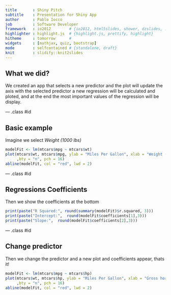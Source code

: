 ```yaml
---
title       : Shiny Pitch
subtitle    : Presentation for Shiny App
author      : Pablo Iocco
job         : Software Developer
framework   : io2012        # {io2012, html5slides, shower, dzslides, ...}
highlighter : highlight.js  # {highlight.js, prettify, highlight}
hitheme     : tomorrow      # 
widgets     : [mathjax, quiz, bootstrap]
mode        : selfcontained # {standalone, draft}
knit        : slidify::knit2slides
---
```


## What we did?

We created an app that selects a new predictor and the plot will update the axis
with the selected predictor a new regression will be calculated and ploted, and 
at the end the most important values of the regression will be display.

--- .class #id 

## Basic example
Imagine we select *Weight (1000 lbs)*

```r
modelFit <- lm(mtcars$mpg ~ mtcars$wt)
plot(mtcars$wt, mtcars$mpg, ylab = "Miles Per Gallon", xlab = "Weight (1000 lbs)"
     ,bty = "n", pch = 16)
abline(modelFit, col = "red", lwd = 2)
```

--- .class #id 

## Regressions Coefficients
Then we show the coefficients at the bottom

```r
print(paste("R Squared:", round(summary(modelFit)$r.squared, 3)))
print(paste("Intercept:",  round(modelFit$coefficients[1],3)))
print(paste("Slope:",  round(modelFit$coefficients[2],3)))
```

--- .class #id 

## Change predictor
Then we change the predictor and a new plot and coefficients appear, thats it!
```r
modelFit <- lm(mtcars$mpg ~ mtcars$hp)
plot(mtcars$wt, mtcars$hp, ylab = "Miles Per Gallon", xlab = "Gross horsepower"
     ,bty = "n", pch = 16)
abline(modelFit, col = "red", lwd = 2)
```


